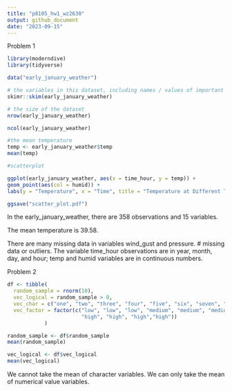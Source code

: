 ```yaml
---
title: "p8105_hw1_wz2630"
output: github_document
date: "2023-09-15"
---
```


Problem 1
```r
library(moderndive)
library(tidyverse)

data("early_january_weather")

# the variables in this dataset, including names / values of important variables
skimr::skim(early_january_weather)

# the size of the dataset
nrow(early_january_weather)

ncol(early_january_weather)

#the mean temperature
temp <- early_january_weather$temp
mean(temp)

#scatterplot

ggplot(early_january_weather, aes(x = time_hour, y = temp)) + 
geom_point(aes(col = humid)) + 
labs(y = "Temperature", x = "Time", title = "Temperature at Different Times in Early January")

ggsave("scatter_plot.pdf")
```
In the early_january_weather, there are 358 observations and 15 variables. 

The mean temperature is 39.58.

There are many missing data in variables wind_gust and pressure. # missing data or outliers.
The variable time_hour observations are in year, month, day, and hour; temp and humid variables are in continuous numbers.


Problem 2
```r
df <- tibble(
  random_sample = rnorm(10),
  vec_logical = random_sample > 0,
  vec_char = c("one", "two", "three", "four", "five", "six", "seven", "eight", "nine", "ten"),
  vec_factor = factor(c("low", "low", "low", "medium", "medium", "medium", 
                        "high", "high", "high","high"))
            )

random_sample <- df$random_sample
mean(random_sample)

vec_logical <- df$vec_logical
mean(vec_logical)

```
We cannot take the mean of character variables. We can only take the mean of numerical value variables.
